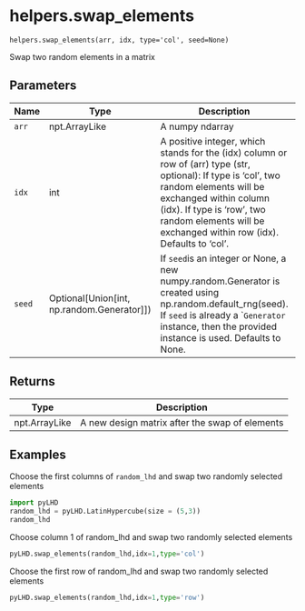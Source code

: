 # helpers.swap_elements { #pyLHD.helpers.swap_elements }

`helpers.swap_elements(arr, idx, type='col', seed=None)`

Swap two random elements in a matrix

## Parameters

| Name   | Type                                           | Description                                                                                                                                                                                                                                                            | Default    |
|--------|------------------------------------------------|------------------------------------------------------------------------------------------------------------------------------------------------------------------------------------------------------------------------------------------------------------------------|------------|
| `arr`  | npt.ArrayLike                                  | A numpy ndarray                                                                                                                                                                                                                                                        | _required_ |
| `idx`  | int                                            | A positive integer, which stands for the (idx) column or row of (arr) type (str, optional):  If type is 'col', two random elements will be exchanged within column (idx). If type is 'row', two random elements will be exchanged within row (idx). Defaults to 'col'. | _required_ |
| `seed` | Optional\[Union\[int, np.random.Generator\]\]) | If `seed`is an integer or None, a new numpy.random.Generator is created using np.random.default_rng(seed).  If `seed` is already a ``Generator` instance, then the provided instance is used. Defaults to None.                                                        | `None`     |

## Returns

| Type          | Description                                    |
|---------------|------------------------------------------------|
| npt.ArrayLike | A new design matrix after the swap of elements |

## Examples



Choose the first columns of `random_lhd` and swap two randomly selected elements
```python
import pyLHD
random_lhd = pyLHD.LatinHypercube(size = (5,3))
random_lhd
```
Choose column 1 of random_lhd and swap two randomly selected elements
```python
pyLHD.swap_elements(random_lhd,idx=1,type='col')
```
Choose the first row of random_lhd and swap two randomly selected elements
```python
pyLHD.swap_elements(random_lhd,idx=1,type='row')
```